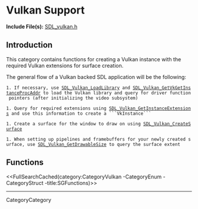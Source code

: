 <!-- #master-page:CategoryTemplate -->
<!-- #master-date:Unknown-Date -->
<!-- pragma camelcase off -->
<!-- format wiki -->
<!-- language en -->

= Vulkan Support =


'''Include File(s):''' [http://hg.libsdl.org/SDL/file/default/include/SDL_vulkan.h SDL_vulkan.h]




== Introduction ==

This category contains functions for creating a Vulkan instance with the required Vulkan extensions for surface creation.

The general flow of a Vulkan backed SDL application will be the following:

 1. If necessary, use [[SDL_Vulkan_LoadLibrary]] and [[SDL_Vulkan_GetVkGetInstanceProcAddr]] to load the Vulkan library and query for driver function pointers (after initializing the video subsystem)

 1. Query for required extensions using [[SDL_Vulkan_GetInstanceExtensions]] and use this information to create a ```VkInstance```

 1. Create a surface for the window to draw on using [[SDL_Vulkan_CreateSurface]]

 1. When setting up pipelines and framebuffers for your newly created surface, use [[SDL_Vulkan_GetDrawableSize]] to query the surface extent

== Functions ==
<<FullSearchCached(category:CategoryVulkan -CategoryEnum -CategoryStruct -title:SGFunctions)>>

----
CategoryCategory
